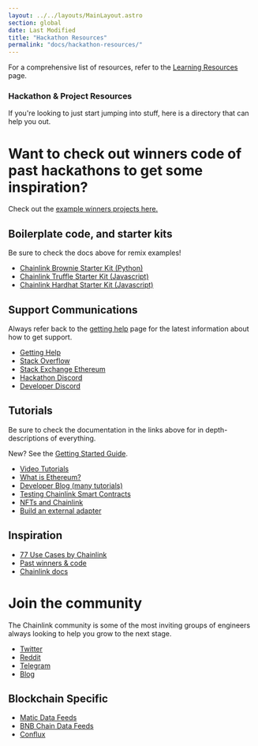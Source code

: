 ```yaml
---
layout: ../../layouts/MainLayout.astro
section: global
date: Last Modified
title: "Hackathon Resources"
permalink: "docs/hackathon-resources/"
---
```



<Aside type="note" title="Note on Resources">

For a comprehensive list of resources, refer to the [Learning Resources](/getting-started/other-tutorials/) page.

</Aside>

### Hackathon & Project Resources

If you're looking to just start jumping into stuff, here is a directory that can help you out.

# Want to check out winners code of past hackathons to get some inspiration?

Check out the <a href="/resources/example-projects"> example winners projects here. </a>

## Boilerplate code, and starter kits

Be sure to check the docs above for remix examples!

- [Chainlink Brownie Starter Kit (Python)](https://github.com/smartcontractkit/chainlink-mix)
- [Chainlink Truffle Starter Kit (Javascript)](https://github.com/smartcontractkit/truffle-starter-kit)
- [Chainlink Hardhat Starter Kit (Javascript)](https://github.com/smartcontractkit/hardhat-starter-kit)

## Support Communications

Always refer back to the [getting help](/resources/getting-help) page for the latest information about how to get support.

- [Getting Help](/resources/getting-help)
- [Stack Overflow](https://stackoverflow.com/questions/tagged/chainlink)
- [Stack Exchange Ethereum](https://ethereum.stackexchange.com/questions/tagged/chainlink)
- [Hackathon Discord](https://discord.gg/h3AvTHj)
- [Developer Discord](https://discord.gg/2YHSAey)

## Tutorials

Be sure to check the documentation in the links above for in depth-descriptions of everything.

New? See the [Getting Started Guide](/getting-started/conceptual-overview/).

- [Video Tutorials](https://www.youtube.com/playlist?list=PLVP9aGDn-X0QwJVbQvuKr-zrh2_DV5M6J)
- [What is Ethereum?](https://www.youtube.com/playlist?list=PLVP9aGDn-X0QwJVbQvuKr-zrh2_DV5M6J)
- [Developer Blog (many tutorials)](https://blog.chain.link/tag/developers/)
- [Testing Chainlink Smart Contracts](https://blog.chain.link/testing-chainlink-smart-contracts/)
- [NFTs and Chainlink](https://blog.chain.link/build-deploy-and-sell-your-own-dynamic-nft/)
- [Build an external adapter](/chainlink-nodes/external-adapters/developers/)

## Inspiration

- [77 Use Cases by Chainlink](https://blog.chain.link/44-ways-to-enhance-your-smart-contract-with-chainlink/)
- [Past winners & code](/resources/example-projects/)
- [Chainlink docs](/)

# Join the community

The Chainlink community is some of the most inviting groups of engineers always looking to help you grow to the next stage.

- [Twitter](https://mobile.twitter.com/chainlink)
- [Reddit](https://www.reddit.com/r/Chainlink/)
- [Telegram](https://t.me/chainlinkofficial)
- [Blog](https://blog.chain.link)

## Blockchain Specific

- [Matic Data Feeds](/data-feeds/price-feeds/addresses/?network=polygon)
- [BNB Chain Data Feeds](/data-feeds/price-feeds/addresses/?network=bnb-chain)
- [Conflux](https://github.com/Conflux-Network-Global/demo-cfx-chainlink)
